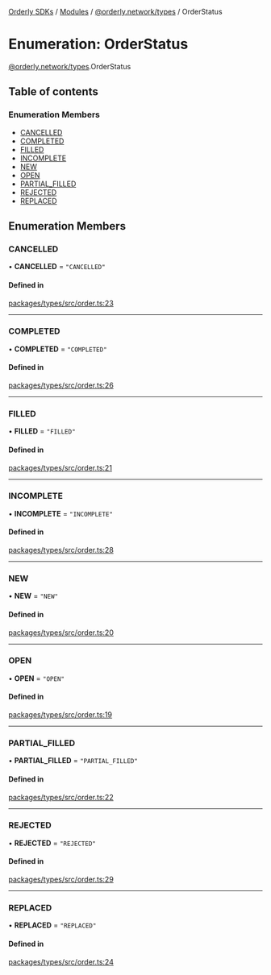 [Orderly SDKs](./../README) / [Modules](./../modules) / [@orderly.network/types](./../modules/orderly_network_types) / OrderStatus

# Enumeration: OrderStatus

[@orderly.network/types](./../modules/orderly_network_types).OrderStatus

## Table of contents

### Enumeration Members

- [CANCELLED](./orderly_network_types.OrderStatus#cancelled)
- [COMPLETED](./orderly_network_types.OrderStatus#completed)
- [FILLED](./orderly_network_types.OrderStatus#filled)
- [INCOMPLETE](./orderly_network_types.OrderStatus#incomplete)
- [NEW](./orderly_network_types.OrderStatus#new)
- [OPEN](./orderly_network_types.OrderStatus#open)
- [PARTIAL\_FILLED](./orderly_network_types.OrderStatus#partial_filled)
- [REJECTED](./orderly_network_types.OrderStatus#rejected)
- [REPLACED](./orderly_network_types.OrderStatus#replaced)

## Enumeration Members

### CANCELLED

• **CANCELLED** = ``"CANCELLED"``

#### Defined in

[packages/types/src/order.ts:23](https://github.com/OrderlyNetwork/js-sdk/blob/b4bb4035/packages/types/src/order.ts#L23)

___

### COMPLETED

• **COMPLETED** = ``"COMPLETED"``

#### Defined in

[packages/types/src/order.ts:26](https://github.com/OrderlyNetwork/js-sdk/blob/b4bb4035/packages/types/src/order.ts#L26)

___

### FILLED

• **FILLED** = ``"FILLED"``

#### Defined in

[packages/types/src/order.ts:21](https://github.com/OrderlyNetwork/js-sdk/blob/b4bb4035/packages/types/src/order.ts#L21)

___

### INCOMPLETE

• **INCOMPLETE** = ``"INCOMPLETE"``

#### Defined in

[packages/types/src/order.ts:28](https://github.com/OrderlyNetwork/js-sdk/blob/b4bb4035/packages/types/src/order.ts#L28)

___

### NEW

• **NEW** = ``"NEW"``

#### Defined in

[packages/types/src/order.ts:20](https://github.com/OrderlyNetwork/js-sdk/blob/b4bb4035/packages/types/src/order.ts#L20)

___

### OPEN

• **OPEN** = ``"OPEN"``

#### Defined in

[packages/types/src/order.ts:19](https://github.com/OrderlyNetwork/js-sdk/blob/b4bb4035/packages/types/src/order.ts#L19)

___

### PARTIAL\_FILLED

• **PARTIAL\_FILLED** = ``"PARTIAL_FILLED"``

#### Defined in

[packages/types/src/order.ts:22](https://github.com/OrderlyNetwork/js-sdk/blob/b4bb4035/packages/types/src/order.ts#L22)

___

### REJECTED

• **REJECTED** = ``"REJECTED"``

#### Defined in

[packages/types/src/order.ts:29](https://github.com/OrderlyNetwork/js-sdk/blob/b4bb4035/packages/types/src/order.ts#L29)

___

### REPLACED

• **REPLACED** = ``"REPLACED"``

#### Defined in

[packages/types/src/order.ts:24](https://github.com/OrderlyNetwork/js-sdk/blob/b4bb4035/packages/types/src/order.ts#L24)
